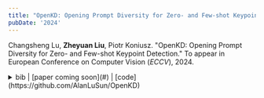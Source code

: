 ```yaml
---
title: "OpenKD: Opening Prompt Diversity for Zero- and Few-shot Keypoint Detection"
pubDate: '2024'
---
```


<div class="research_h1">

Changsheng Lu, __Zheyuan Liu__, Piotr Koniusz. "OpenKD: Opening Prompt Diversity for Zero- and Few-shot Keypoint Detection."
To appear in European Conference on Computer Vision (*ECCV*), 2024.

<details>
<summary>
<span class='inline'> bib |  [paper coming soon](#) | [code](https://github.com/AlanLuSun/OpenKD) </span> 
</summary>
<p>
  ```bibtex
    coming soon
  ```
</p>
</details>
</div>